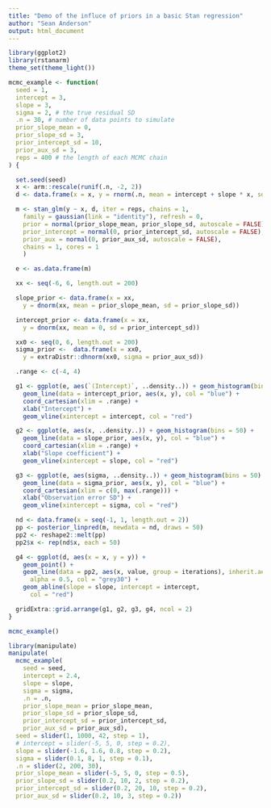 ```yaml
---
title: "Demo of the influce of priors in a basic Stan regression"
author: "Sean Anderson"
output: html_document
---
```


```r
library(ggplot2)
library(rstanarm)
theme_set(theme_light())

mcmc_example <- function(
  seed = 1,
  intercept = 3,
  slope = 3,
  sigma = 2, # the true residual SD
  .n = 30, # number of data points to simulate
  prior_slope_mean = 0,
  prior_slope_sd = 3,
  prior_intercept_sd = 10,
  prior_aux_sd = 3,
  reps = 400 # the length of each MCMC chain
) {

  set.seed(seed)
  x <- arm::rescale(runif(.n, -2, 2))
  d <- data.frame(x = x, y = rnorm(.n, mean = intercept + slope * x, sd = sigma))

  m <- stan_glm(y ~ x, d, iter = reps, chains = 1,
    family = gaussian(link = "identity"), refresh = 0,
    prior = normal(prior_slope_mean, prior_slope_sd, autoscale = FALSE),
    prior_intercept = normal(0, prior_intercept_sd, autoscale = FALSE),
    prior_aux = normal(0, prior_aux_sd, autoscale = FALSE),
    chains = 1, cores = 1
    )

  e <- as.data.frame(m)

  xx <- seq(-6, 6, length.out = 200)

  slope_prior <- data.frame(x = xx,
    y = dnorm(xx, mean = prior_slope_mean, sd = prior_slope_sd))

  intercept_prior <- data.frame(x = xx,
    y = dnorm(xx, mean = 0, sd = prior_intercept_sd))

  xx0 <- seq(0, 6, length.out = 200)
  sigma_prior <-  data.frame(x = xx0,
    y = extraDistr::dhnorm(xx0, sigma = prior_aux_sd))

  .range <- c(-4, 4)

  g1 <- ggplot(e, aes(`(Intercept)`, ..density..)) + geom_histogram(bins = 50) +
    geom_line(data = intercept_prior, aes(x, y), col = "blue") +
    coord_cartesian(xlim = .range) +
    xlab("Intercept") +
    geom_vline(xintercept = intercept, col = "red")

  g2 <- ggplot(e, aes(x, ..density..)) + geom_histogram(bins = 50) +
    geom_line(data = slope_prior, aes(x, y), col = "blue") +
    coord_cartesian(xlim = .range) +
    xlab("Slope coefficient") +
    geom_vline(xintercept = slope, col = "red")

  g3 <- ggplot(e, aes(sigma, ..density..)) + geom_histogram(bins = 50) +
    geom_line(data = sigma_prior, aes(x, y), col = "blue") +
    coord_cartesian(xlim = c(0, max(.range))) +
    xlab("Observation error SD") +
    geom_vline(xintercept = sigma, col = "red")

  nd <- data.frame(x = seq(-1, 1, length.out = 2))
  pp <- posterior_linpred(m, newdata = nd, draws = 50)
  pp2 <- reshape2::melt(pp)
  pp2$x <- rep(nd$x, each = 50)

  g4 <- ggplot(d, aes(x = x, y = y)) +
    geom_point() +
    geom_line(data = pp2, aes(x, value, group = iterations), inherit.aes = FALSE,
      alpha = 0.5, col = "grey30") +
    geom_abline(slope = slope, intercept = intercept,
      col = "red")

  gridExtra::grid.arrange(g1, g2, g3, g4, ncol = 2)
}
```

```r
mcmc_example()
```

```r
library(manipulate)
manipulate(
  mcmc_example(
    seed = seed,
    intercept = 2.4,
    slope = slope,
    sigma = sigma,
    .n = .n,
    prior_slope_mean = prior_slope_mean,
    prior_slope_sd = prior_slope_sd,
    prior_intercept_sd = prior_intercept_sd,
    prior_aux_sd = prior_aux_sd),
  seed = slider(1, 1000, 42, step = 1),
  # intercept = slider(-5, 5, 0, step = 0.2),
  slope = slider(-1.6, 1.6, 0.8, step = 0.2),
  sigma = slider(0.1, 8, 1, step = 0.1),
  .n = slider(2, 200, 30),
  prior_slope_mean = slider(-5, 5, 0, step = 0.5),
  prior_slope_sd = slider(0.2, 10, 2, step = 0.2),
  prior_intercept_sd = slider(0.2, 20, 10, step = 0.2),
  prior_aux_sd = slider(0.2, 10, 3, step = 0.2))
```
